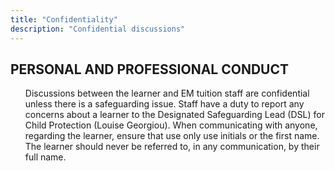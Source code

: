 ```yaml
---
title: "Confidentiality"
description: "Confidential discussions"
---
```



## PERSONAL AND PROFESSIONAL CONDUCT

<div style={{
  padding: 20,
  borderRadius: 14,
  background: 'linear-gradient(180deg, rgba(10,132,255,0.08), rgba(10,132,255,0.03))',
  border: '1px solid rgba(10,132,255,0.18)',
  marginTop: 8
}}>
  <ol style={{ margin: 0, paddingLeft: 18 }}>
Discussions between the learner and EM tuition staff are confidential unless there is a safeguarding issue. Staff have a duty to report any concerns about a learner to the Designated Safeguarding Lead (DSL) for Child Protection (Louise Georgiou). When communicating with anyone, regarding the learner, ensure that use only use initials or the first name. The learner should never be referred to, in any communication, by their full name.

  </ol>
</div>



